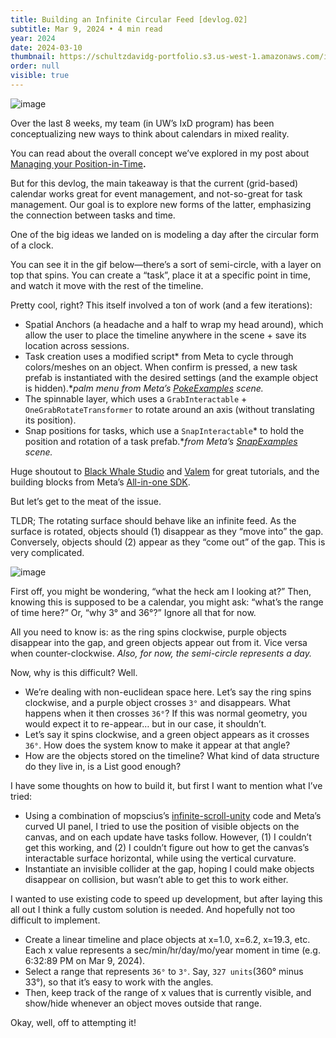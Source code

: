 ```yaml
---
title: Building an Infinite Circular Feed [devlog.02]
subtitle: Mar 9, 2024 • 4 min read
year: 2024
date: 2024-03-10
thumbnail: https://schultzdavidg-portfolio.s3.us-west-1.amazonaws.com/images/blog/devlog02/hero.png
order: null
visible: true
---
```


<TitleSection />

![image](https://schultzdavidg-portfolio.s3.us-west-1.amazonaws.com/images/blog/devlog02/hero.png)

Over the last 8 weeks, my team (in UW’s IxD program) has been conceptualizing new ways to think about calendars in mixed reality.

You can read about the overall concept we’ve explored in my post about [Managing your Position-in-Time](https://medium.com/@schultzdavidg/managing-your-position-in-time-78d1db921e7e)**.**

But for this devlog, the main takeaway is that the current (grid-based) calendar works great for event management, and not-so-great for task management. Our goal is to explore new forms of the latter, emphasizing the connection between tasks and time.

One of the big ideas we landed on is modeling a day after the circular form of a clock.

You can see it in the gif below—there’s a sort of semi-circle, with a layer on top that spins. You can create a “task”, place it at a specific point in time, and watch it move with the rest of the timeline.

<VideoPlayer
    width="100%"
    height="auto"
    videoUrl="https://schultzdavidg-portfolio.s3.us-west-1.amazonaws.com/images/blog/devlog02/early-demo.gif"
    gifUrl="https://schultzdavidg-portfolio.s3.us-west-1.amazonaws.com/images/blog/devlog02/early-demo.gif"
/>

Pretty cool, right? This itself involved a ton of work (and a few iterations):
- Spatial Anchors (a headache and a half to wrap my head around), which allow the user to place the timeline anywhere in the scene + save its location across sessions.
- Task creation uses a modified script* from Meta to cycle through colors/meshes on an object. When confirm is pressed, a new task prefab is instantiated with the desired settings (and the example object is hidden).**palm menu from Meta’s *[*PokeExamples*](https://developer.oculus.com/documentation/unity/unity-isdk-example-scenes/#pokeexamples)* scene.*
- The spinnable layer, which uses a `GrabInteractable` + `OneGrabRotateTransformer` to rotate around an axis (without translating its position).
- Snap positions for tasks, which use a `SnapInteractable`* to hold the position and rotation of a task prefab.**from Meta’s *[*SnapExamples*](https://developer.oculus.com/documentation/unity/unity-isdk-example-scenes/#snapexamples)* scene.*


Huge shoutout to [Black Whale Studio](https://www.youtube.com/@blackwhalestudio) and [Valem](https://www.youtube.com/@ValemTutorials) for great tutorials, and the building blocks from Meta’s [All-in-one SDK](https://assetstore.unity.com/packages/tools/integration/meta-xr-all-in-one-sdk-269657).

But let’s get to the meat of the issue.

TLDR; The rotating surface should behave like an infinite feed. As the surface is rotated, objects should (1) disappear as they “move into” the gap. Conversely, objects should (2) appear as they “come out” of the gap. This is very complicated.

![image](https://schultzdavidg-portfolio.s3.us-west-1.amazonaws.com/images/blog/devlog02/infinite-circle-diagram.png)

First off, you might be wondering, “what the heck am I looking at?” Then, knowing this is supposed to be a calendar, you might ask: “what’s the range of time here?” Or, “why 3° and 36°?” Ignore all that for now.

All you need to know is: as the ring spins clockwise, purple objects disappear into the gap, and green objects appear out from it. Vice versa when counter-clockwise. *Also, for now, the semi-circle represents a day.*

Now, why is this difficult? Well.
- We’re dealing with non-euclidean space here. Let’s say the ring spins clockwise, and a purple object crosses `3°` and disappears. What happens when it then crosses `36°`? If this was normal geometry, you would expect it to re-appear… but in our case, it shouldn’t.
- Let’s say it spins clockwise, and a green object appears as it crosses `36°`. How does the system know to make it appear at that angle?
- How are the objects stored on the timeline? What kind of data structure do they live in, is a List good enough?

I have some thoughts on how to build it, but first I want to mention what I’ve tried:
- Using a combination of mopscius’s [infinite-scroll-unity](https://github.com/mopsicus/infinite-scroll-unity?tab=readme-ov-file) code and Meta’s curved UI panel, I tried to use the position of visible objects on the canvas, and on each update have tasks follow. However, (1) I couldn’t get this working, and (2) I couldn’t figure out how to get the canvas’s interactable surface horizontal, while using the vertical curvature.
- Instantiate an invisible collider at the gap, hoping I could make objects disappear on collision, but wasn’t able to get this to work either.

I wanted to use existing code to speed up development, but after laying this all out I think a fully custom solution is needed. And hopefully not too difficult to implement.
- Create a linear timeline and place objects at x=1.0, x=6.2, x=19.3, etc. Each x value represents a sec/min/hr/day/mo/year moment in time (e.g. 6:32:89 PM on Mar 9, 2024).
- Select a range that represents `36°` to `3°`. Say, `327 units`(360° minus 33°), so that it’s easy to work with the angles.
- Then, keep track of the range of x values that is currently visible, and show/hide whenever an object moves outside that range.

Okay, well, off to attempting it!
